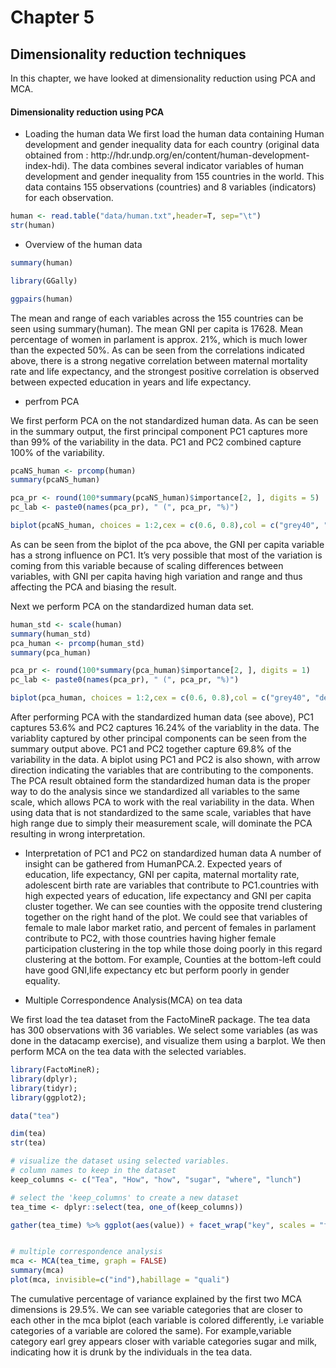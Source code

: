 
# Chapter 5
## Dimensionality reduction techniques

In this chapter, we have looked at dimensionality reduction using PCA and MCA.

#### Dimensionality reduction using PCA 

- Loading the human data
We first load the human data containing Human development and gender inequality data for each country (original data obtained from : http://hdr.undp.org/en/content/human-development-index-hdi). The data combines several indicator variables of human development and gender inequality from 155 countries in the world. This data contains 155 observations (countries) and 8 variables (indicators) for each observation.

```r
human <- read.table("data/human.txt",header=T, sep="\t")
str(human)
```

- Overview of the human data

```r
summary(human)

library(GGally)

ggpairs(human)

```

The mean and range of each variables across the 155 countries can be seen using summary(human). The mean GNI per capita is 17628. Mean percentage of women in parlament is approx. 21%, which is much lower than the expected 50%. As can be seen from the correlations indicated above, there is a strong negative correlation between maternal mortality rate and life expectancy, and the strongest positive correlation is observed between expected education in years and life expectancy.


- perfrom PCA

We first perform PCA on the not standardized human data. As can be seen in the summary output, the first principal component PC1 captures more than 99% of the variability in the data. PC1 and PC2 combined capture 100% of the variability.

```r

pcaNS_human <- prcomp(human)
summary(pcaNS_human)

pca_pr <- round(100*summary(pcaNS_human)$importance[2, ], digits = 5)
pc_lab <- paste0(names(pca_pr), " (", pca_pr, "%)")

biplot(pcaNS_human, choices = 1:2,cex = c(0.6, 0.8),col = c("grey40", "deeppink2"),xlab = pc_lab[1], ylab = pc_lab[2])
```

As can be seen from the biplot of the pca above, the GNI per capita variable has a strong influence on PC1. It's very possible that most of the variation is coming from this variable because of scaling differences between variables, with GNI per capita having high variation and range and thus affecting the PCA and biasing the result.

Next we perform PCA on the standardized human data set. 

```r
human_std <- scale(human)
summary(human_std)
pca_human <- prcomp(human_std)
summary(pca_human)

pca_pr <- round(100*summary(pca_human)$importance[2, ], digits = 1)
pc_lab <- paste0(names(pca_pr), " (", pca_pr, "%)")

biplot(pca_human, choices = 1:2,cex = c(0.6, 0.8),col = c("grey40", "deeppink2"),xlab = pc_lab[1], ylab = pc_lab[2])
```

After performing PCA with the standardized human data (see above), PC1 captures 53.6% and PC2 captures 16.24% of the variablity in the data. The variablity captured by other principal components can be seen from the summary output above. PC1 and PC2 together capture 69.8% of the variability in the data. A biplot using PC1 and PC2 is also shown, with arrow direction indicating the variables that are contributing to the components. The PCA result obtained form the standardized human data is the proper way to do the analysis since we standardized all variables to the same scale, which allows PCA to work with the real variability in the data. When using data that is not standardized to the same scale, variables that have high range due to simply their measurement scale, will dominate the PCA resulting in wrong interpretation. 

- Interpretation of PC1 and PC2 on standardized human data
A number of insight can be gathered from HumanPCA.2. Expected years of education, life expectancy, GNI per capita, maternal mortality rate, adolescent birth rate are variables that contribute to PC1.countries with high expected years of education, life expectancy and GNI per capita cluster together. We can see counties with the opposite trend clustering together on the right hand of the plot. We could see that variables of female to male labor market ratio, and percent of females in parlament contribute to PC2, with those countries having higher female participation clustering in the top while those doing poorly in this regard clustering at the bottom. For example, Counties at the bottom-left could have good GNI,life expectancy etc but perform poorly in gender equality. 


- Multiple Correspondence Analysis(MCA) on tea data

We first load the tea dataset from the FactoMineR package. The tea data has 300 observations with 36 variables. We select some variables (as was done in the datacamp exercise), and visualize them using a barplot. We then perform MCA on the tea data with the selected variables.

```r
library(FactoMineR);
library(dplyr);
library(tidyr);
library(ggplot2);

data("tea")

dim(tea)
str(tea)

# visualize the dataset using selected variables.
# column names to keep in the dataset
keep_columns <- c("Tea", "How", "how", "sugar", "where", "lunch")

# select the 'keep_columns' to create a new dataset
tea_time <- dplyr::select(tea, one_of(keep_columns))

gather(tea_time) %>% ggplot(aes(value)) + facet_wrap("key", scales = "free") + geom_bar() + theme(axis.text.x = element_text(angle = 45, hjust = 1, size = 8))


# multiple correspondence analysis
mca <- MCA(tea_time, graph = FALSE)
summary(mca)
plot(mca, invisible=c("ind"),habillage = "quali")

```

The cumulative percentage of variance explained by the first two MCA dimensions is 29.5%. We can see variable categories that are closer to each other in the mca biplot (each variable is colored differently, i.e variable categories of a variable are colored the same). For example,variable category earl grey appears closer with variable categories sugar and milk, indicating how it is drunk by the individuals in the tea data. 

